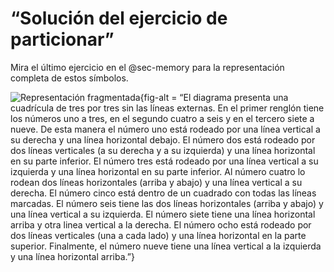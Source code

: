 # "Solución del ejercicio de particionar" {#sec-chunking}

Mira el último ejercicio en el @sec-memory para la representación completa de estos símbolos.

![Representación fragmentada](diagrams/chunking-chunked.svg){fig-alt = "El diagrama presenta una cuadrícula de tres por tres sin las líneas externas. En el primer renglón tiene los números uno a tres, en el segundo cuatro a seis y en el tercero siete a nueve. De esta manera el número uno está rodeado por una línea vertical a su derecha y una línea horizontal debajo. El número dos está rodeado por dos líneas verticales (a su derecha y a su izquierda) y una línea horizontal en su parte inferior. El número tres está rodeado por una línea vertical a su izquierda y una línea horizontal en su parte inferior. Al número cuatro lo rodean dos líneas horizontales (arriba y abajo) y una línea vertical a su derecha. El número cinco está dentro de un cuadrado con todas las líneas marcadas. El número seis tiene las dos líneas horizontales (arriba y abajo) y una línea vertical a su izquierda. El número siete tiene una línea horizontal arriba y otra linea vertical a la derecha. El número ocho está rodeado por dos líneas verticales (una a cada lado) y una línea horizontal en la parte superior. Finalmente, el número nueve tiene una línea vertical a la izquierda y una línea horizontal arriba."}

